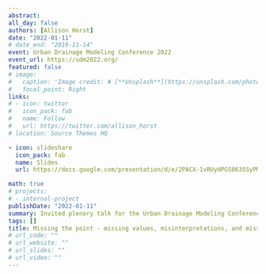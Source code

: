```yaml
---
abstract:  
all_day: false
authors: [Allison Horst]
date: "2022-01-11"
# date_end: "2019-11-14"
event: Urban Drainage Modeling Conference 2022
event_url: https://udm2022.org/
featured: false
# image: 
#   caption: 'Image credit: # [**Unsplash**](https://unsplash.com/photos/bzdhc5b3Bxs)'
#   focal_point: Right
links:
# - icon: twitter
#   icon_pack: fab
#   name: Follow
#   url: https://twitter.com/allison_horst
# location: Source Themes HQ

- icon: slideshare
  icon_pack: fab
  name: Slides
  url: https://docs.google.com/presentation/d/e/2PACX-1vRUyHPGS0635SyPM1o57iflKI1K_HaJhr_580sidKaNJ6Re2AOeuSLwU0fp2Dx6VjBxfHiOtorBqT6j/pub?start=false&loop=false&delayms=3000#slide=id.p

math: true
# projects:
# - internal-project
publishDate: "2022-01-11"
summary: Invited plenary talk for the Urban Drainage Modeling Conference, hybrid remote and at SCCWRP. Abstract -  Getting my hands on new, raw environmental data is exciting, and so is diving into a fresh pool of data wrangling, analysis and visualization. In this talk, I consider different flavors of “missing the point,” asking “What might I be missing when I launch headfirst into a new data science project?” Motivated by past mistakes, I share three ways I’ve missed the point when starting a project due to (1) missing data, (2) misinterpretation, and (3) missed opportunity. Through personal anecdotes and public examples I highlight the risk of these “misses” in data science projects, then share tools and strategies to avoid them moving forward, so that we can all dive enthusiastically into projects a bit more responsibly. 
tags: []
title: Missing the point - missing values, misinterpretations, and missed opportunities in environmental data science. 
# url_code: ""
# url_website: ""
# url_slides: ""
# url_video: ""
---
```

